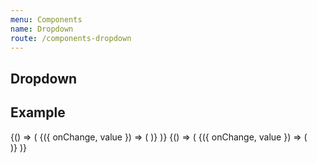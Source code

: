 ```yaml
---
menu: Components
name: Dropdown
route: /components-dropdown
---
```




## Dropdown

<Props of={Dropdown} />

## Example

<Playground>
  {() => (
    <Pane>
      <WithState value={null}>
        {({ onChange, value }) => (
          <Dropdown
            value={value}
            tooltip="Test"
            nullValue="Select reason"
            label="Select reason"
            onChange={onChange}
            options={[1,2,3,4]}
          />
        )}
      </WithState>
    </Pane>
  )}
</Playground>

<Playground>
  {() => (
    <WithState value={null}>
      {({ onChange, value }) => (
        <div style={{backgroundColor: '#1C2541', padding: '30px', marginTop: '50px'}}>
          <Dropdown
            value={value}
            theme="white"
            nullValue="Select reason"
            label="Select reason"
            onChange={onChange}
            options={[1,2,3,4]}
          />
        </div>
      )}
    </WithState>
  )}
</Playground>
